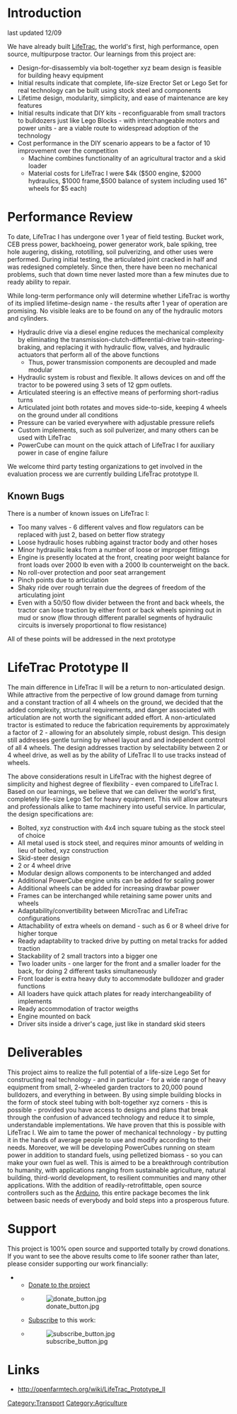 =Introduction=
last updated 12/09

We have already built [http://openfarmtech.org/weblog/?p=797 LifeTrac], the world's first, high performance, open source, multipurpose tractor. Our learnings from this project are:

*Design-for-disassembly via bolt-together xyz beam design is feasible for building heavy equipment
*Initial results indicate that complete, life-size Erector Set or Lego Set for real technology can be built using stock steel and components
*Lifetime design, modularity, simplicity, and ease of maintenance are key features
*Initial results indicate that DIY kits - reconfiguarable from small tractors to bulldozers just like Lego Blocks - with interchangeable motors and power units - are a viable route to widespread adoption of the technology
*Cost performance in the DIY scenario appears to be a factor of 10 improvement over the competition
**Machine combines functionality of an agricultural tractor and a skid loader
**Material costs for LifeTrac I were $4k ($500 engine, $2000 hydraulics, $1000 frame,$500 balance of system including used 16" wheels for $5 each)

=Performance Review=

To date, LifeTrac I has undergone over 1 year of field testing. Bucket work, CEB press power, backhoeing, power generator work, bale spiking, tree hole augering, disking, rototilling, soil pulverizing, and other uses were performed. During initial testing, the articulated joint cracked in half and was redesigned completely. Since then, there have been no mechanical problems, such that down time never lasted more than a few minutes due to ready ability to repair.

While long-term performance only will determine whether LifeTrac is worthy of its implied lifetime-design name - the results after 1 year of operation are promising. No visible leaks are to be found on any of the hydraulic motors and cylinders.

*Hydraulic drive via a diesel engine reduces the mechanical complexity by eliminating the transmission-clutch-differential-drive train-steering-braking, and replacing it with hydraulic flow, valves, and hydraulic actuators that perform all of the above functions
**Thus, power transmission components are decoupled and made modular 
*Hydraulic system is robust and flexible. It allows devices on and off the tractor to be powered using 3 sets of 12 gpm outlets. 
*Articulated steering is an effective means of performing short-radius turns
*Articulated joint both rotates and moves side-to-side, keeping 4 wheels on the ground under all conditions
*Pressure can be varied everywhere with adjustable pressure reliefs
*Custom implements, such as soil pulverizer, and many others can be used with LifeTrac
*PowerCube can mount on the quick attach of LifeTrac I for auxiliary power in case of engine failure


We welcome third party testing organizations to get involved in the evaluation process we are currently building LifeTrac prototype II.

==Known Bugs==

There is a number of known issues on LifeTrac I:

*Too many valves - 6 different valves and flow regulators can be replaced with just 2, based on better flow strategy
*Loose hydraulic hoses rubbing against tractor body and other hoses
*Minor hydrauilic leaks from a number of loose or improper fittings
*Engine is presently located at the front, creating poor weight balance for front loads over 2000 lb even with a 2000 lb counterweight on the back.
*No roll-over protection and poor seat arrangement
*Pinch points due to articulation
*Shaky ride over rough terrain due the degrees of freedom of the articulating joint
*Even with a 50/50 flow divider between the front and back wheels, the tractor can lose traction by either front or back wheels spinning out in mud or snow (flow through different parallel segments of hydraulic circuits is inversely proportional to flow resistance)

All of these points will be addressed in the next prototype

=LifeTrac Prototype II=

The main difference in LifeTrac II will be a return to non-articulated design. While attractive from the perpective of low ground damage from turning and a constant traction of all 4 wheels on the ground, we decided that the added complexity, structural requirements, and danger associated with articulation are not worth the significant added effort. A non-articulated tractor is estimated to reduce the fabrication requirements by approximately a factor of 2 - allowing for an absolutely simple, robust design. This design still addresses gentle turning by wheel layout and and independent control of all 4 wheels. The design addresses traction by selectability between 2 or 4 wheel drive, as well as by the ability of LifeTrac II to use tracks instead of wheels.

The above considerations result in LifeTrac with the highest degree of simplicity and highest degree of flexibility - even compared to LifeTrac I. Based on our learnings, we believe that we can deliver the world's first, completely life-size Lego Set for heavy equipment. This will allow amateurs and professionals alike to tame machinery into useful service. In particular, the design specifications are:

*Bolted, xyz construction with 4x4 inch square tubing as the stock steel of choice
*All metal used is stock steel, and requires minor amounts of welding in lieu of bolted, xyz construction
*Skid-steer design
*2 or 4 wheel drive
*Modular design allows components to be interchanged and added
*Additional PowerCube engine units can be added for scaling power
*Additional wheels can be added for increasing drawbar power
*Frames can be interchanged while retaining same power units and wheels
*Adaptability/convertibility between MicroTrac and LifeTrac configurations
*Attachability of extra wheels on demand - such as 6 or 8 wheel drive for higher torque
*Ready adaptability to tracked drive by putting on metal tracks for added traction
*Stackability of 2 small tractors into a bigger one
*Two loader units - one larger for the front and a smaller loader for the back, for doing 2 different tasks simultaneously
*Front loader is extra heavy duty to accommodate bulldozer and grader functions
*All loaders have quick attach plates for ready interchangeability of implements
*Ready accommodation of tractor weigths
*Engine mounted on back
*Driver sits inside a driver's cage, just like in standard skid steers

=Deliverables=

This project aims to realize the full potential of a life-size Lego Set for constructing real technology - and in particular - for a wide range of heavy equipment from small, 2-wheeled garden tractors to 20,000 pound bulldozers, and everything in between. By using simple building blocks in the form of stock steel tubing with bolt-together xyz corners - this is possible - provided you have access to designs and plans that break through the confusion of advanced technology and reduce it to simple, understandable implementations. We have proven that this is possible with LifeTrac I. We aim to tame the power of mechanical technology - by putting it in the hands of average people to use and modify according to their needs. Moreover, we will be developing PowerCubes running on steam power in addition to standard fuels, using pelletized biomass - so you can make your own fuel as well. This is aimed to be a breakthrough contribution to humanity, with applications ranging from sustainable agriculture, natural building, third-world development, to resilient communities and many other applications. With the addition of readily-retrofittable, open source controllers such as the [http://arduino.cc/ Arduino], this entire package becomes the link between basic needs of everybody and bold steps into a prosperous future.

=Support=

This project is 100% open source and supported totally by crowd donations. If you want to see the above results come to life sooner rather than later, please consider supporting our work financially:

**[http://openfarmtech.org/index.php?title=Open_Source_Ecology:Site_support Donate to the project]
**[[Image:donate button.jpg]]
**[http://openfarmtech.org/index.php?title=Open_Source_Ecology:Site_support Subscribe] to this work: 
**[[Image:subscribe button.jpg]]

=Links=
*http://openfarmtech.org/wiki/LifeTrac_Prototype_II
[[Category:Transport]][[Category:Agriculture]]